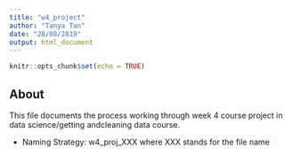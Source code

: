 ```yaml
---
title: "w4_project"
author: "Tanya Tan"
date: "28/08/2019"
output: html_document
---
```


```r
knitr::opts_chunk$set(echo = TRUE)
```

## About
This file documents the process working through week 4 course project in data science/getting andcleaning data course. 

* Naming Strategy: w4_proj_XXX where XXX stands for the file name
